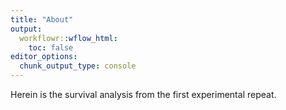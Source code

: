 ```yaml
---
title: "About"
output:
  workflowr::wflow_html:
    toc: false
editor_options:
  chunk_output_type: console
---
```


Herein is the survival analysis from the first experimental repeat.

